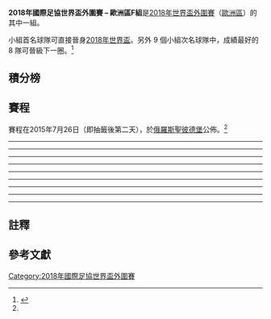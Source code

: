 '''2018年國際足協世界盃外圍賽 – 歐洲區F組'''是[[2018年國際足協世界盃|2018年世界盃]][[2018年國際足協世界盃外圍賽|外圍賽]]（[[2018年國際足協世界盃外圍賽_(歐洲區)|歐洲區]]）的其中一組。

小組首名球隊可直接晉身[[2018年國際足協世界盃|2018年世界盃]]。另外 9 個小組次名球隊中，成績最好的 8 隊可晉級下一圈。<ref name="draw format">{{cite web |url=http://www.uefa.com/worldcup/news/newsid=2257685.html |title=FIFA World Cup qualifying draw format |publisher=UEFA.com |date=2015年6月16日 |accessdate=2015年7月25日 |deadurl=yes |archiveurl=https://web.archive.org/web/20160626094547/http://www.uefa.com/worldcup/news/newsid%3D2257685.html |archivedate=2016年6月26日 }}</ref>

== 積分榜 ==
{{2018年國際足協世界盃外圍賽 – 歐洲區F組
| expanded    = yes
| fixtures    = yes
}}

== 賽程 ==
賽程在2015年7月26日（即抽籤後第二天），於[[俄羅斯|俄羅斯]][[聖彼德堡|聖彼德堡]]公佈。<ref name="draw format" />

{{Football box
|id=Lithuania v Slovenia
|date={{Start date|2016|9|4|df=y}}
|time=18:00<br />(19:00 [[UTC+03:00|UTC+3]])
|team1={{fb-rt|LTU}}
|score=2–2
|report=[http://www.fifa.com/worldcup/matches/round=276483/match=300332024/index.html 報告 (FIFA)]<br />[http://www.uefa.com/worldcup/season=2018/matches/round=2000717/match=2017760/index.html 報告 (UEFA)]
|team2={{fb|SVN}}
|goals1=
*[[菲奥多爾·塞爾尼奇|菲奥多爾·塞爾尼奇]] {{goal|32}}
*[[Vykintas_Slivka|Slivka]] {{goal|34}}
|goals2=
*[[雷内·科尔辛|雷内·科尔辛]] {{goal|77}}
*[[波斯贊·施薩|波斯贊·施薩]] {{goal|90+3}}
|stadium=[[LFF_Stadium|LFF Stadium]], [[维尔纽斯|维尔纽斯]]
|attendance=4,114
|referee=[[Artur_Soares_Dias|Artur Soares Dias]] ([[葡萄牙足球總會|葡萄牙]])
}}
{{Football box
|id=Slovakia v England
|date={{Start date|2016|9|4|df=y}}
|time=18:00<br />(18:00 [[UTC+02:00|UTC+2]])
|team1={{fb-rt|SVK}}
|score=0–1
|report=[http://www.fifa.com/worldcup/matches/round=276483/match=300332010/index.html 報告 (FIFA)]<br />[http://www.uefa.com/worldcup/season=2018/matches/round=2000717/match=2017742/index.html 報告 (UEFA)]
|team2={{fb|ENG}}
|goals1=
|goals2=
*[[阿當·拉爾拉拿|阿當·拉爾拉拿]] {{goal|90+5}}
|stadium=[[Štadión_Antona_Malatinského|Štadión Antona Malatinského]], [[特爾納瓦|特爾納瓦]]
|attendance=18,111
|referee=[[米洛拉德·馬哲|米洛拉德·馬哲]] ([[塞爾維亞足球協會|塞爾維亞]])
}}
{{Football box
|id=Malta v Scotland
|date={{Start date|2016|9|4|df=y}}
|time=20:45<br />(20:45 [[UTC+02:00|UTC+2]])
|team1={{fb-rt|MLT}}
|score=1–5
|report=[http://www.fifa.com/worldcup/matches/round=276483/match=300332025/index.html 報告 (FIFA)]<br />[http://www.uefa.com/worldcup/season=2018/matches/round=2000717/match=2017764/index.html 報告 (UEFA)]
|team2={{fb|SCO}}
|goals1=
*[[Alfred_Effiong|Effiong]] {{goal|14}}
|goals2=
*[[羅拔·辛迪加斯|羅拔·辛迪加斯]] {{goal|10||61|pen.|84}}
*[[克里斯·马丁_(足球运动员)|克里斯·马丁]] {{goal|53}}
*[[斯蒂文·弗萊徹|斯蒂文·弗萊徹]] {{goal|78}}
|stadium=[[Ta'_Qali_National_Stadium|National Stadium]], [[Ta'_Qali|Ta' Qali]]
|attendance=15,069
|referee=[[Yevhen_Aranovsky|Yevhen Aranovsky]] ([[烏克蘭足球總會|烏克蘭]])
}}
----
{{Football box
|id=England v Malta
|date={{Start date|2016|10|8|df=y}}
|time=18:00<br />(17:00 [[UTC+01:00|UTC+1]])
|team1={{fb-rt|ENG}}
|score=2–0
|report=[http://www.fifa.com/worldcup/matches/round=276483/match=300332043/index.html 報告 (FIFA)]<br />[http://www.uefa.com/worldcup/season=2018/matches/round=2000717/match=2017741/index.html 報告 (UEFA)]
|team2={{fb|MLT}}
|goals1=
*[[丹尼爾·史杜歷治|丹尼爾·史杜歷治]] {{goal|29}}
*[[迪尼·阿里|迪尼·阿里]] {{goal|38}}
|goals2=
|stadium=[[温布利球场|温布利球场]], [[伦敦|伦敦]]
|attendance=81,781
|referee=[[Stefan_Johannesson|Stefan Johannesson]] ([[瑞典足球協會|瑞典]])
}}
{{Football box
|id=Scotland v Lithuania
|date={{Start date|2016|10|8|df=y}}
|time=20:45<br />(19:45 [[UTC+01:00|UTC+1]])
|team1={{fb-rt|SCO}}
|score=1–1
|report=[http://www.fifa.com/worldcup/matches/round=276483/match=300332028/index.html 報告 (FIFA)]<br />[http://www.uefa.com/worldcup/season=2018/matches/round=2000717/match=2017750/index.html 報告 (UEFA)]
|team2={{fb|LTU}}
|goals1=
*[[詹姆斯·邁克阿瑟|詹姆斯·邁克阿瑟]] {{goal|89}}
|goals2=
*[[菲奥多爾·塞爾尼奇|菲奥多爾·塞爾尼奇]] {{goal|59}}
|stadium=[[咸普頓公園球場|咸普頓公園球場]], [[格拉斯哥|格拉斯哥]]
|attendance=35,966
|referee=[[托比亚斯·施蒂勒|托比亚斯·施蒂勒]] ([[德國足球協會|德國]])
}}
{{Football box
|id=Slovenia v Slovakia
|date={{Start date|2016|10|8|df=y}}
|time=20:45<br />(20:45 [[UTC+02:00|UTC+2]])
|team1={{fb-rt|SVN}}
|score=1–0
|report=[http://www.fifa.com/worldcup/matches/round=276483/match=300332036/index.html 報告 (FIFA)]<br />[http://www.uefa.com/worldcup/season=2018/matches/round=2000717/match=2017753/index.html 報告 (UEFA)]
|team2={{fb|SVK}}
|goals1=
*[[Rok_Kronaveter|Kronaveter]] {{goal|74}}
|goals2=
|stadium=[[Stožice_Stadium|Stožice Stadium]], [[卢布尔雅那|卢布尔雅那]]
|attendance=10,492
|referee=[[尼古拉·列佐里|尼古拉·列佐里]] ([[意大利足球總會|意大利]])
}}
----
{{Football box
|id=Lithuania v Malta
|date={{Start date|2016|10|11|df=y}}
|time=20:45<br />(21:45 [[UTC+03:00|UTC+3]])
|team1={{fb-rt|LTU}}
|score=2–0
|report=[http://www.fifa.com/worldcup/matches/round=276483/match=300332030/index.html 報告 (FIFA)]<br />[http://www.uefa.com/worldcup/season=2018/matches/round=2000717/match=2017761/index.html 報告 (UEFA)]
|team2={{fb|MLT}}
|goals1=
*[[菲奥多爾·塞爾尼奇|菲奥多爾·塞爾尼奇]] {{goal|76}}
*[[阿維達斯·諾維科瓦斯|阿維達斯·諾維科瓦斯]] {{goal|84|pen.}}
|goals2=
|stadium=[[LFF_Stadium|LFF Stadium]], [[维尔纽斯|维尔纽斯]]
|attendance=5,067
|referee=[[Jesús_Gil_Manzano|Jesús Gil Manzano]] ([[西班牙皇家足球協會|西班牙]])
}}
{{Football box
|id=Slovakia v Scotland
|date={{Start date|2016|10|11|df=y}}
|time=20:45<br />(20:45 [[UTC+02:00|UTC+2]])
|team1={{fb-rt|SVK}}
|score=3–0
|report=[http://www.fifa.com/worldcup/matches/round=276483/match=300332018/index.html 報告 (FIFA)]<br />[http://www.uefa.com/worldcup/season=2018/matches/round=2000717/match=2017743/index.html 報告 (UEFA)]
|team2={{fb|SCO}}
|goals1=
*[[羅伯特·馬克|羅伯特·馬克]] {{goal|18||56}}
*[[亞當·涅梅茨|亞當·涅梅茨]] {{goal|68}}
|goals2=
|stadium=[[Štadión_Antona_Malatinského|Štadión Antona Malatinského]], [[特爾納瓦|特爾納瓦]]
|attendance=11,098
|referee=[[Martin_Strömbergsson|Martin Strömbergsson]] ([[瑞典足球協會|瑞典]])
}}
{{Football box
|id=Slovenia v England
|date={{Start date|2016|10|11|df=y}}
|time=20:45<br />(20:45 [[UTC+02:00|UTC+2]])
|team1={{fb-rt|SVN}}
|score=0–0
|report=[http://www.fifa.com/worldcup/matches/round=276483/match=300332040/index.html 報告 (FIFA)]<br />[http://www.uefa.com/worldcup/season=2018/matches/round=2000717/match=2017752/index.html 報告 (UEFA)]
|team2={{fb|ENG}}
|goals1=
|goals2=
|stadium=[[Stožice_Stadium|Stožice Stadium]], [[卢布尔雅那|卢布尔雅那]]
|attendance=13,274
|referee=[[德尼兹·艾泰金|德尼兹·艾泰金]] ([[德國足球協會|德國]])
}}
----
{{Football box
|id=England v Scotland
|date={{Start date|2016|11|11|df=y}}
|time=20:45<br />(19:45 [[UTC±00:00|UTC±0]])
|team1={{fb-rt|ENG}}
|score=3–0
|report=[http://www.fifa.com/worldcup/matches/round=276483/match=300332032/report.html 報告 (FIFA)]<br />[http://www.uefa.com/worldcup/season=2018/matches/round=2000717/match=2017738/index.html 報告 (UEFA)]
|team2={{fb|SCO}}
|goals1=
*[[丹尼爾·史杜歷治|丹尼爾·史杜歷治]] {{goal|23}}
*[[阿當·拉爾拉拿|阿當·拉爾拉拿]] {{goal|50}}
*[[加利·卡希爾|加利·卡希爾]] {{goal|61}}
|goals2=
|stadium=[[温布利球场|温布利球场]], [[伦敦|伦敦]]
|attendance=87,258
|referee=[[喬歷·卡基亞|喬歷·卡基亞]] ([[土耳其足球總會|土耳其]])
}}
{{Football box
|id=Malta v Slovenia
|date={{Start date|2016|11|11|df=y}}
|time=20:45<br />(20:45 [[UTC+01:00|UTC+1]])
|team1={{fb-rt|MLT}}
|score=0–1
|report=[http://www.fifa.com/worldcup/matches/round=276483/match=300332038/index.html 報告 (FIFA)]<br />[http://www.uefa.com/worldcup/season=2018/matches/round=2000717/match=2017765/index.html 報告 (UEFA)]
|team2={{fb|SVN}}
|goals1=
|goals2=
*[[本傑明·維比奇|本傑明·維比奇]] {{goal|47}}
|stadium=[[Ta'_Qali_National_Stadium|National Stadium]], [[Ta'_Qali|Ta' Qali]]
|attendance=4,207
|referee=[[Paweł_Raczkowski|Paweł Raczkowski]] ([[波蘭足球協會|波蘭]])
}}
{{Football box
|id=Slovakia v Lithuania
|date={{Start date|2016|11|11|df=y}}
|time=20:45<br />(20:45 [[UTC+01:00|UTC+1]])
|team1={{fb-rt|SVK}}
|score=4–0
|report=[http://www.fifa.com/worldcup/matches/round=276483/match=300332020/index.html 報告 (FIFA)]<br />[http://www.uefa.com/worldcup/season=2018/matches/round=2000717/match=2017745/index.html 報告 (UEFA)]
|team2={{fb|LTU}}
|goals1=
*[[亞當·涅梅茨|亞當·涅梅茨]] {{goal|12}}
*[[尤拉伊·库茨卡|尤拉伊·库茨卡]] {{goal|15}}
*[[馬田·史基泰爾|馬田·史基泰爾]] {{goal|36}}
*[[馬歷·咸錫|馬歷·咸錫]] {{goal|86}}
|goals2=
|stadium=[[Štadión_Antona_Malatinského|Štadión Antona Malatinského]], [[特爾納瓦|特爾納瓦]]
|attendance=9,653
|referee=[[Anastasios_Sidiropoulos|Anastasios Sidiropoulos]] ([[希臘足球總會|希臘]])
}}
----
{{Football box
|id=England v Lithuania
|date={{Start date|2017|3|26|df=y}}
|time=18:00<br />(17:00 [[UTC+01:00|UTC+1]])
|team1={{fb-rt|ENG}}
|score=2–0
|report=[http://www.fifa.com/worldcup/matches/round=276483/match=300332026/index.html 報告 (FIFA)]<br />[http://www.uefa.com/worldcup/season=2018/matches/round=2000717/match=2017740/index.html 報告 (UEFA)]
|team2={{fb|LTU}}
|goals1=
*[[杰梅恩·迪福|杰梅恩·迪福]] {{goal|22}}
*[[傑米·瓦迪|傑米·瓦迪]] {{goal|66}}
|goals2=
|stadium=[[温布利球场|温布利球场]], [[伦敦|伦敦]]
|attendance= 77,690
|referee=[[Ruddy_Buquet|Ruddy Buquet]] ([[法國足球總會|法國]])
}}
{{Football box
|id=Malta v Slovakia
|date={{Start date|2017|3|26|df=y}}
|time=20:45<br />(20:45 [[UTC+02:00|UTC+2]])
|team1={{fb-rt|MLT}}
|score=1–3
|report=[http://www.fifa.com/worldcup/matches/round=276483/match=300332053/index.html 報告 (FIFA)]<br />[http://www.uefa.com/worldcup/season=2018/matches/round=2000717/match=2017763/index.html 報告 (UEFA)]
|team2={{fb|SVK}}
|goals1=
*[[Jean_Paul_Farrugia|Farrugia]] {{goal|14}}
|goals2=
*[[弗拉迪米尔·魏斯_(1989年出生足球运动员)|弗拉迪米尔·魏斯]] {{goal|2}}
*[[揚·格雷古什|揚·格雷古什]] {{goal|41}}
*[[亞當·涅梅茨|亞當·涅梅茨]] {{goal|84}}
|stadium=[[Ta'_Qali_National_Stadium|National Stadium]], [[Ta'_Qali|Ta' Qali]]
|attendance=4,980
|referee=[[Ali_Palabıyık|Ali Palabıyık]] ([[土耳其足球總會|土耳其]])
}}
{{Football box
|id=Scotland v Slovenia
|date={{Start date|2017|3|26|df=y}}
|time=20:45<br />(19:45 [[UTC+01:00|UTC+1]])
|team1={{fb-rt|SCO}}
|score=1–0
|report=[http://www.fifa.com/worldcup/matches/round=276483/match=300332045/index.html 報告 (FIFA)]<br />[http://www.uefa.com/worldcup/season=2018/matches/round=2000717/match=2017749/index.html 報告 (UEFA)]
|team2={{fb|SVN}}
|goals1=
*[[克里斯·马丁_(足球运动员)|克里斯·马丁]] {{goal|88}}
|goals2=
|stadium=[[咸普頓公園球場|咸普頓公園球場]], [[格拉斯哥|格拉斯哥]]
|attendance=20,435
|referee=[[比約恩·庫伊佩爾斯|比約恩·庫伊佩爾斯]] ([[皇家荷蘭足球協會|荷蘭]])
}}
----
{{Football box
|id=Scotland v England
|date={{Start date|2017|6|10|df=y}}
|time=18:00<br />(17:00 [[UTC+01:00|UTC+1]])
|team1={{fb-rt|SCO}}
|score=2–2
|report=[http://www.fifa.com/worldcup/matches/round=276483/match=300332044/index.html 報告 (FIFA)]<br />[http://www.uefa.com/worldcup/season=2018/matches/round=2000717/match=2017747/index.html 報告 (UEFA)]
|team2={{fb|ENG}}
|goals1=
*[[雷·格里菲斯|雷·格里菲斯]] {{goal|87||90}}
|goals2=
*[[亚历克斯·奥克斯雷德-张伯伦|亚历克斯·奥克斯雷德-张伯伦]] {{goal|70}}
*[[哈里·凱恩|哈里·凱恩]] {{goal|90+3}}
|stadium=[[咸普頓公園球場|咸普頓公園球場]], [[格拉斯哥|格拉斯哥]]
|attendance=48,520
|referee=[[保罗·塔伊亚文托|保罗·塔伊亚文托]] ([[意大利足球總會|意大利]])
}}
{{Football box
|id=Slovenia v Malta
|date={{Start date|2017|6|10|df=y}}
|time=18:00<br />(18:00 [[UTC+02:00|UTC+2]])
|team1={{fb-rt|SVN}}
|score=2–0
|report=[http://www.fifa.com/worldcup/matches/round=276483/match=300332057/index.html 報告 (FIFA)]<br />[http://www.uefa.com/worldcup/season=2018/matches/round=2000717/match=2017756/index.html 報告 (UEFA)]
|team2={{fb|MLT}}
|goals1=
*[[约西普·伊利西奇|约西普·伊利西奇]] {{goal|45+2}}
*[[米利沃耶·诺瓦科维奇|米利沃耶·诺瓦科维奇]] {{goal|84}}
|goals2=
|stadium=[[Stožice_Stadium|Stožice Stadium]], [[卢布尔雅那|卢布尔雅那]]
|attendance=7,839
|referee=[[Simon_Lee_Evans|Simon Lee Evans]] ([[威爾斯足球協會|威爾斯]])
}}
{{Football box
|id=Lithuania v Slovakia
|date={{Start date|2017|6|10|df=y}}
|time=20:45<br />(21:45 [[UTC+03:00|UTC+3]])
|team1={{fb-rt|LTU}}
|score=1–2
|report=[http://www.fifa.com/worldcup/matches/round=276483/match=300332049/index.html 報告 (FIFA)]<br />[http://www.uefa.com/worldcup/season=2018/matches/round=2000717/match=2017758/index.html 報告 (UEFA)]
|team2={{fb|SVK}}
|goals1=
*[[阿維達斯·諾維科瓦斯|阿維達斯·諾維科瓦斯]] {{goal|90+3}}
|goals2=
*[[弗拉迪米尔·魏斯_(1989年出生足球运动员)|弗拉迪米尔·魏斯]] {{goal|32}}
*[[馬歷·咸錫|馬歷·咸錫]] {{goal|58}}
|stadium=[[LFF_Stadium|LFF Stadium]], [[维尔纽斯|维尔纽斯]]
|attendance=4,083
|referee=[[曼努埃尔·格雷费|曼努埃尔·格雷费]] ([[德國足球協會|德國]])
}}
----
{{Football box
|id=Lithuania v Scotland
|date={{Start date|2017|9|1|df=y}}
|time=20:45<br />(21:45 [[UTC+03:00|UTC+3]])
|team1={{fb-rt|LTU}}
|score=0–3
|report=[http://www.fifa.com/worldcup/matches/round=276483/match=300332048/index.html 報告 (FIFA)]<br />[http://www.uefa.com/worldcup/season=2018/matches/round=2000717/match=2017759/index.html 報告 (UEFA)]
|team2={{fb|SCO}}
|goals1=
|goals2=
*[[斯圖爾特·阿姆斯特朗|斯圖爾特·阿姆斯特朗]] {{goal|25}}
*[[安祖·羅拔臣|安祖·羅拔臣]] {{goal|30}}
*[[詹姆斯·邁克阿瑟|詹姆斯·邁克阿瑟]] {{goal|72}}
|stadium=[[LFF_Stadium|LFF Stadium]], [[维尔纽斯|维尔纽斯]]
|attendance=5,067
|referee=[[Carlos_del_Cerro_Grande|Carlos del Cerro Grande]] ([[西班牙皇家足球協會|西班牙]])
}}
{{Football box
|id=Malta v England
|date={{Start date|2017|9|1|df=y}}
|time=20:45<br />(20:45 [[UTC+02:00|UTC+2]])
|team1={{fb-rt|MLT}}
|score=0–4
|report=[http://www.fifa.com/worldcup/matches/round=276483/match=300332051/index.html 報告 (FIFA)]<br />[http://www.uefa.com/worldcup/season=2018/matches/round=2000717/match=2017762/index.html 報告 (UEFA)]
|team2={{fb|ENG}}
|goals1=
|goals2=
*[[哈里·凱恩|哈里·凱恩]] {{goal|53||90+2}}
*[[赖恩·伯特兰德|赖恩·伯特兰德]] {{goal|86}}
*[[丹尼·维尔贝克|丹尼·维尔贝克]] {{goal|90+1}}
|stadium=[[Ta'_Qali_National_Stadium|National Stadium]], [[Ta'_Qali|Ta' Qali]]
|attendance=16,994
|referee=[[Artur_Soares_Dias|Artur Soares Dias]] ([[葡萄牙足球總會|葡萄牙]])
}}
{{Football box
|id=Slovakia v Slovenia
|date={{Start date|2017|9|1|df=y}}
|time=20:45<br />(20:45 [[UTC+02:00|UTC+2]])
|team1={{fb-rt|SVK}}
|score=1–0
|report=[http://www.fifa.com/worldcup/matches/round=276483/match=300332046/index.html 報告 (FIFA)]<br />[http://www.uefa.com/worldcup/season=2018/matches/round=2000717/match=2017744/index.html 報告 (UEFA)]
|team2={{fb|SVN}}
|goals1=
*[[Miha_Mevlja|Mevlja]] {{goal|81|o.g.}}
|goals2=
|stadium=[[Štadión_Antona_Malatinského|Štadión Antona Malatinského]], [[特爾納瓦|特爾納瓦]]
|attendance= 16,896
|referee=[[Antonio_Mateu_Lahoz|Antonio Mateu Lahoz]] ([[西班牙皇家足球協會|西班牙]])
}}
----
{{Football box
|id=England v Slovakia
|date={{Start date|2017|9|4|df=y}}
|time=20:45<br />(19:45 [[UTC+01:00|UTC+1]])
|team1={{fb-rt|ENG}}
|score=2–1
|report=[http://www.fifa.com/worldcup/matches/round=276483/match=300332050/index.html 報告 (FIFA)]<br />[http://www.uefa.com/worldcup/season=2018/matches/round=2000717/match=2017737/index.html 報告 (UEFA)]
|team2={{fb|SVK}}
|goals1=
*[[艾歷·迪亞|艾歷·迪亞]] {{goal|37}}
*[[馬古斯·拉舒福特|馬古斯·拉舒福特]] {{goal|59}}
|goals2=
*[[Stanislav_Lobotka|Lobotka]] {{goal|3}}
|stadium=[[温布利球场|温布利球场]], [[伦敦|伦敦]]
|attendance=67,823
|referee=[[Clément_Turpin|Clément Turpin]] ([[法國足球總會|法國]])
}}
{{Football box
|id=Scotland v Malta
|date={{Start date|2017|9|4|df=y}}
|time=20:45<br />(19:45 [[UTC+01:00|UTC+1]])
|team1={{fb-rt|SCO}}
|score=2–0
|report=[http://www.fifa.com/worldcup/matches/round=276483/match=300332055/index.html 報告 (FIFA)]<br />[http://www.uefa.com/worldcup/season=2018/matches/round=2000717/match=2017751/index.html 報告 (UEFA)]
|team2={{fb|MLT}}
|goals1=
*[[基斯杜菲·比拉|基斯杜菲·比拉]] {{goal|9}}
*[[雷·格里菲斯|雷·格里菲斯]] {{goal|49}}
|goals2=
|stadium=[[咸普頓公園球場|咸普頓公園球場]], [[格拉斯哥|格拉斯哥]]
|attendance=26,371
|referee=[[Jakob_Kehlet|Jakob Kehlet]] ([[丹麥足球協會|丹麥]])
}}
{{Football box
|id=Slovenia v Lithuania
|date={{Start date|2017|9|4|df=y}}
|time=20:45<br />(20:45 [[UTC+02:00|UTC+2]])
|team1={{fb-rt|SVN}}
|score=4–0
|report=[http://www.fifa.com/worldcup/matches/round=276483/match=300332054/index.html 報告 (FIFA)]<br />[http://www.uefa.com/worldcup/season=2018/matches/round=2000717/match=2017755/index.html 報告 (UEFA)]
|team2={{fb|LTU}}
|goals1=
*[[约西普·伊利西奇|约西普·伊利西奇]] {{goal|25|pen.|61|pen.}}
*[[本傑明·維比奇|本傑明·維比奇]] {{goal|82}}
*[[華達·比沙|華達·比沙]] {{goal|90}}
|goals2=
|stadium=[[Stožice_Stadium|Stožice Stadium]], [[卢布尔雅那|卢布尔雅那]]
|attendance=6,230
|referee=[[István_Kovács_(referee)|István Kovács]] ([[羅馬尼亞足球總會|羅馬尼亞]])
}}
----
{{Football box
|id=England v Slovenia
|date={{Start date|2017|10|5|df=y}}
|time=20:45<br />(19:45 [[UTC+01:00|UTC+1]])
|team1={{fb-rt|ENG}}
|score=1–0
|report=[http://www.fifa.com/worldcup/matches/round=276483/match=300332047/index.html 報告 (FIFA)]<br />[http://www.uefa.com/worldcup/season=2018/matches/round=2000717/match=2017739/index.html 報告 (UEFA)]
|team2={{fb|SVN}}
|goals1=
*[[哈里·凱恩|哈里·凱恩]] {{goal|90+4}}
|goals2=
|stadium=[[温布利球场|温布利球场]], [[伦敦|伦敦]]
|attendance=61,598
|referee=[[菲利克斯·茨瓦尔|菲利克斯·茨瓦尔]] ([[德國足球協會|德國]])
}}
{{Football box
|id=Malta v Lithuania
|date={{Start date|2017|10|5|df=y}}
|time=20:45<br />(20:45 [[UTC+02:00|UTC+2]])
|team1={{fb-rt|MLT}}
|score=1–1
|report=[http://www.fifa.com/worldcup/matches/round=276483/match=300332052/index.html 報告 (FIFA)]<br />[http://www.uefa.com/worldcup/season=2018/matches/round=2000717/match=2017766/index.html 報告 (UEFA)]
|team2={{fb|LTU}}
|goals1=
*[[安德雷·阿久斯|安德雷·阿久斯]] {{goal|23}}
|goals2=
*[[Vykintas_Slivka|Slivka]] {{goal|53}}
|stadium=[[Ta'_Qali_National_Stadium|National Stadium]], [[Ta'_Qali|Ta' Qali]]
|attendance=3,431
|referee=[[Zaven_Hovhannisyan|Zaven Hovhannisyan]] ([[亞美尼亞足球總會|亞美尼亞]])
}}
{{Football box
|id=Scotland v Slovakia
|date={{Start date|2017|10|5|df=y}}
|time=20:45<br />(19:45 [[UTC+01:00|UTC+1]])
|team1={{fb-rt|SCO}}
|score=1–0
|report=[http://www.fifa.com/worldcup/matches/round=276483/match=300332056/index.html 報告 (FIFA)]<br />[http://www.uefa.com/worldcup/season=2018/matches/round=2000717/match=2017748/index.html 報告 (UEFA)]
|team2={{fb|SVK}}
|goals1=
*[[馬田·史基泰爾|馬田·史基泰爾]] {{goal|89|o.g.}}
|goals2=
|stadium=[[咸普頓公園球場|咸普頓公園球場]], [[格拉斯哥|格拉斯哥]]
|attendance=46,733
|referee=[[米洛拉德·馬哲|米洛拉德·馬哲]] ([[塞爾維亞足球協會|塞爾維亞]])
}}
----
{{Football box
|id=Lithuania v England
|date={{Start date|2017|10|8|df=y}}
|time=18:00<br />(19:00 [[UTC+03:00|UTC+3]])
|team1={{fb-rt|LTU}}
|score=0–1
|report=[http://www.fifa.com/worldcup/matches/round=276483/match=300332021/index.html 報告 (FIFA)]<br />[http://www.uefa.com/worldcup/season=2018/matches/round=2000717/match=2017757/index.html 報告 (UEFA)]
|team2={{fb|ENG}}
|goals1=
|goals2=
*[[哈里·凱恩|哈里·凱恩]] {{goal|26|pen.}}
|stadium=[[LFF_Stadium|LFF Stadium]], [[维尔纽斯|维尔纽斯]]
|attendance=
|referee=[[Orel_Grinfeeld|Orel Grinfeeld]] ([[以色列足球協會|以色列]])
}}
{{Football box
|id=Slovakia v Malta
|date={{Start date|2017|10|8|df=y}}
|time=18:00<br />(18:00 [[UTC+02:00|UTC+2]])
|team1={{fb-rt|SVK}}
|score=3–0
|report=[http://www.fifa.com/worldcup/matches/round=276483/match=300332019/index.html 報告 (FIFA)]<br />[http://www.uefa.com/worldcup/season=2018/matches/round=2000717/match=2017746/index.html 報告 (UEFA)]
|team2={{fb|MLT}}
|goals1=
*[[亞當·涅梅茨|亞當·涅梅茨]] {{goal|33||62}}
*[[安德烈·杜達|安德烈·杜達]] {{goal|70}}
|goals2=
|stadium=[[Štadión_Antona_Malatinského|Štadión Antona Malatinského]], [[特爾納瓦|特爾納瓦]]
|attendance=
|referee=[[Paolo_Mazzoleni|Paolo Mazzoleni]] ([[意大利足球總會|意大利]])
}}
{{Football box
|id=Slovenia v Scotland
|date={{Start date|2017|10|8|df=y}}
|time=18:00<br />(18:00 [[UTC+02:00|UTC+2]])
|team1={{fb-rt|SVN}}
|score=2–2
|report=[http://www.fifa.com/worldcup/matches/round=276483/match=300332031/index.html 報告 (FIFA)]<br />[http://www.uefa.com/worldcup/season=2018/matches/round=2000717/match=2017754/index.html 報告 (UEFA)]
|team2={{fb|SCO}}
|goals1=
*[[羅曼·貝扎克|羅曼·貝扎克]] {{goal|52||72}}
|goals2=
*[[雷·格里菲斯|雷·格里菲斯]] {{goal|32}}
*[[羅拔·辛迪加斯|羅拔·辛迪加斯]] {{goal|88}}
|stadium=[[Stožice_Stadium|Stožice Stadium]], [[卢布尔雅那|卢布尔雅那]]
|attendance=
|referee=[[乔纳斯·埃里克森|乔纳斯·埃里克森]] ([[瑞典足球協會|瑞典]])
}}

== 註釋 ==
{{Reflist|group = "note"}}

== 參考文獻 ==
{{Reflist}}
{{2018年國際足協世界盃外圍賽}}
{{國際足協世界盃}}
[[Category:2018年國際足協世界盃外圍賽|Category:2018年國際足協世界盃外圍賽]]